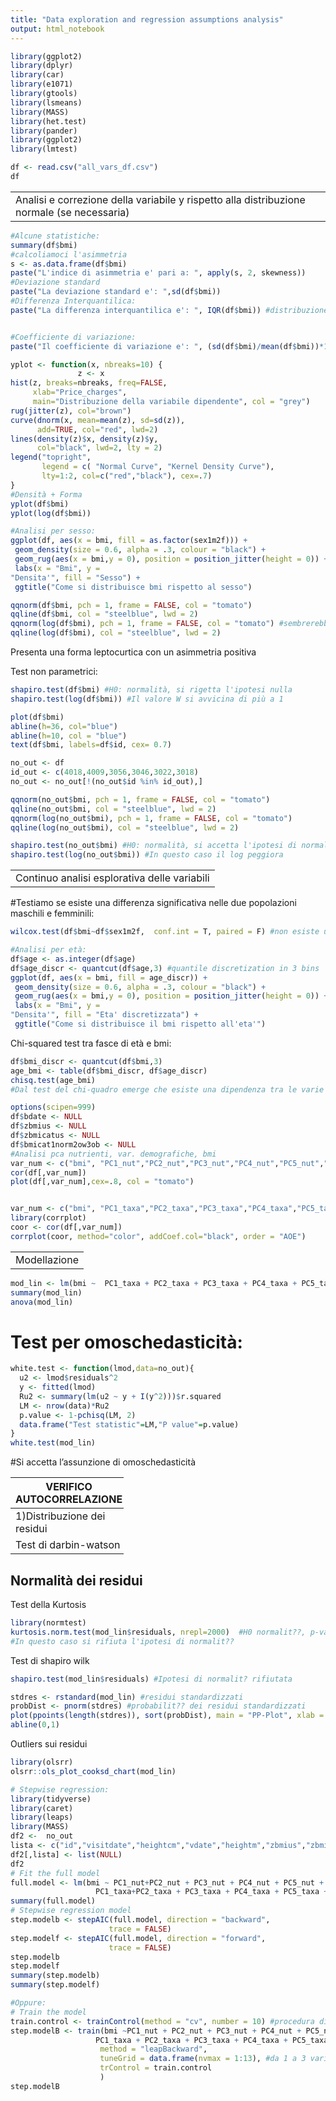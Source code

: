 ```yaml
---
title: "Data exploration and regression assumptions analysis"
output: html_notebook
---
```

```r
library(ggplot2)
library(dplyr)
library(car)
library(e1071)
library(gtools)
library(lsmeans)
library(MASS)
library(het.test)
library(pander)
library(ggplot2)
library(lmtest)
```


```r
df <- read.csv("all_vars_df.csv")
df
```
------------------------------------------------------------------------------------------
Analisi e correzione della variabile y rispetto alla distribuzione normale (se necessaria)
------------------------------------------------------------------------------------------

```r
#Alcune statistiche:
summary(df$bmi)
#calcoliamoci l'asimmetria
s <- as.data.frame(df$bmi)
paste("L'indice di asimmetria e' pari a: ", apply(s, 2, skewness))
#Deviazione standard
paste("La deviazione standard e': ",sd(df$bmi))
#Differenza Interquantilica: 
paste("La differenza interquantilica e': ", IQR(df$bmi)) #distribuzione asimmetrica  e molti outliers


#Coefficiente di variazione:
paste("Il coefficiente di variazione e': ", (sd(df$bmi)/mean(df$bmi))*100)
```

```r
yplot <- function(x, nbreaks=10) {
               z <- x
hist(z, breaks=nbreaks, freq=FALSE,
     xlab="Price_charges",
     main="Distribuzione della variabile dipendente", col = "grey")
rug(jitter(z), col="brown")
curve(dnorm(x, mean=mean(z), sd=sd(z)),
      add=TRUE, col="red", lwd=2)
lines(density(z)$x, density(z)$y,
      col="black", lwd=2, lty = 2)
legend("topright",
       legend = c( "Normal Curve", "Kernel Density Curve"),
       lty=1:2, col=c("red","black"), cex=.7)
}
#Densità + Forma
yplot(df$bmi)
yplot(log(df$bmi))

#Analisi per sesso: 
ggplot(df, aes(x = bmi, fill = as.factor(sex1m2f))) + 
 geom_density(size = 0.6, alpha = .3, colour = "black") + 
 geom_rug(aes(x = bmi,y = 0), position = position_jitter(height = 0)) +
 labs(x = "Bmi", y =
"Densita'", fill = "Sesso") +
 ggtitle("Come si distribuisce bmi rispetto al sesso") 

```

```r
qqnorm(df$bmi, pch = 1, frame = FALSE, col = "tomato")
qqline(df$bmi, col = "steelblue", lwd = 2)
qqnorm(log(df$bmi), pch = 1, frame = FALSE, col = "tomato") #sembrerebbe che il log permetta di schiacciare la coda 
qqline(log(df$bmi), col = "steelblue", lwd = 2)
```

Presenta una forma leptocurtica con un asimmetria positiva

Test non parametrici: 

```r
shapiro.test(df$bmi) #H0: normalità, si rigetta l'ipotesi nulla 
shapiro.test(log(df$bmi)) #Il valore W si avvicina di più a 1 
```

```r
plot(df$bmi)
abline(h=36, col="blue")
abline(h=10, col = "blue")
text(df$bmi, labels=df$id, cex= 0.7)
```

```r
no_out <- df
id_out <- c(4018,4009,3056,3046,3022,3018)
no_out <- no_out[!(no_out$id %in% id_out),]
```

```r
qqnorm(no_out$bmi, pch = 1, frame = FALSE, col = "tomato")
qqline(no_out$bmi, col = "steelblue", lwd = 2)
qqnorm(log(no_out$bmi), pch = 1, frame = FALSE, col = "tomato") 
qqline(log(no_out$bmi), col = "steelblue", lwd = 2)
```

```r
shapiro.test(no_out$bmi) #H0: normalità, si accetta l'ipotesi di normalità dopo aver eliminato 7 outliers ()
shapiro.test(log(no_out$bmi)) #In questo caso il log peggiora 
```


--------------------------------------------
Continuo analisi esplorativa delle variabili
--------------------------------------------

#Testiamo se esiste una differenza significativa nelle due popolazioni maschili e femminili:
```r
wilcox.test(df$bmi~df$sex1m2f,  conf.int = T, paired = F) #non esiste una differenza significativa tra le distribuzioni delle due popolazioni legate al sesso. Si accetta l'ipotesi nulla ad un livello di confidenza del 95%. 
```

```r
#Analisi per età:
df$age <- as.integer(df$age)
df$age_discr <- quantcut(df$age,3) #quantile discretization in 3 bins
ggplot(df, aes(x = bmi, fill = age_discr)) + 
 geom_density(size = 0.6, alpha = .3, colour = "black") + 
 geom_rug(aes(x = bmi,y = 0), position = position_jitter(height = 0)) +
 labs(x = "Bmi", y =
"Densita'", fill = "Eta' discretizzata") +
 ggtitle("Come si distribuisce il bmi rispetto all'eta'") 
```
Chi-squared test tra fasce di età e bmi:
```r
df$bmi_discr <- quantcut(df$bmi,3)
age_bmi <- table(df$bmi_discr, df$age_discr)
chisq.test(age_bmi)
#Dal test del chi-quadro emerge che esiste una dipendenza tra le varie fasce di età e il bmi
```

```r
options(scipen=999)
df$bdate <- NULL
df$zbmius <- NULL
df$zbmicatus <- NULL
df$bmicat1norm2ow3ob <- NULL
#Analisi pca nutrienti, var. demografiche, bmi
var_num <- c("bmi", "PC1_nut","PC2_nut","PC3_nut","PC4_nut","PC5_nut","age","sex1m2f")
cor(df[,var_num])
plot(df[,var_num],cex=.8, col = "tomato")


var_num <- c("bmi", "PC1_taxa","PC2_taxa","PC3_taxa","PC4_taxa","PC5_taxa","PC6_taxa","age","sex1m2f", "PC1_nut","PC2_nut","PC3_nut","PC4_nut","PC5_nut", "weightkg","heightcm")
library(corrplot)
coor <- cor(df[,var_num])
corrplot(coor, method="color", addCoef.col="black", order = "AOE")
```

------------
Modellazione
------------

```r
mod_lin <- lm(bmi ~  PC1_taxa + PC2_taxa + PC3_taxa + PC4_taxa + PC5_taxa + PC6_taxa + age + sex1m2f, df) 
summary(mod_lin)
anova(mod_lin)
```

# Test per omoschedasticità:
```r
white.test <- function(lmod,data=no_out){
  u2 <- lmod$residuals^2
  y <- fitted(lmod)
  Ru2 <- summary(lm(u2 ~ y + I(y^2)))$r.squared
  LM <- nrow(data)*Ru2
  p.value <- 1-pchisq(LM, 2)
  data.frame("Test statistic"=LM,"P value"=p.value)
}
white.test(mod_lin)
```
#Si accetta l'assunzione di omoschedasticità


-------------------------
VERIFICO AUTOCORRELAZIONE
-------------------------
1)Distribuzione dei residui
```r
plot(1:nrow(no_out),resid(mod_lin),xlab="Observation Index",ylab="Residui",pch=19) #Graficamente non si vede bene la correlazine dei residui. E' piu utile in questo caso il test di dwatson
abline(h=0,col=2,lwd=3,lty=2)
```

Test di darbin-watson
```r
library(pander)
pander(dwtest(mod_lin),big.mark=",") #essendo la statistica d compresa tra 1 e 3 possiamo affermare che non c'? autocorrelazione seriale di primo ordine tra i residui (ricorda che per d<1 c'? autocorrelazione positiva mentre per d>3 c'? autocorrelazione negativa) In ogni caso non mi aspetto un'autocorrelazione dei residui in quanto non ? una serie temporale (e anche se ci fosse autocorrelazione potrei decidere di non correggerla proprio perch? non ? una serie temporale)
```

---------------------
Normalità dei residui
---------------------

Test della Kurtosis 
```r
library(normtest)
kurtosis.norm.test(mod_lin$residuals, nrepl=2000)  #H0 normalit??, p-value < livello alpha: non norm.
#In questo caso si rifiuta l'ipotesi di normalit?? 
```
 Test di shapiro wilk
```r
shapiro.test(mod_lin$residuals) #Ipotesi di normalit? rifiutata
```

```r
stdres <- rstandard(mod_lin) #residui standardizzati
probDist <- pnorm(stdres) #probabilit?? dei residui standardizzati
plot(ppoints(length(stdres)), sort(probDist), main = "PP-Plot", xlab = "Observed Probability", ylab = "Expected Probability")
abline(0,1)
```

Outliers sui residui
```r
library(olsrr)
olsrr::ols_plot_cooksd_chart(mod_lin)
```


```r
# Stepwise regression: 
library(tidyverse)
library(caret)
library(leaps)
library(MASS)
df2 <-  no_out
lista <- c("id","visitdate","heightcm","vdate","heightm","zbmius","zbmicatus","birthdate","bdate")
df2[,lista] <- list(NULL)
df2
# Fit the full model 
full.model <- lm(bmi ~ PC1_nut+PC2_nut + PC3_nut + PC4_nut + PC5_nut + age + sex1m2f +
                   PC1_taxa+PC2_taxa + PC3_taxa + PC4_taxa + PC5_taxa + PC6_taxa, data = df2) 
summary(full.model)
# Stepwise regression model
step.modelb <- stepAIC(full.model, direction = "backward", 
                      trace = FALSE)
step.modelf <- stepAIC(full.model, direction = "forward", 
                      trace = FALSE)
step.modelb
step.modelf
summary(step.modelb)
summary(step.modelf)

#Oppure: 
# Train the model
train.control <- trainControl(method = "cv", number = 10) #procedura di crossvalidation
step.modelB <- train(bmi ~PC1_nut + PC2_nut + PC3_nut + PC4_nut + PC5_nut + age + sex1m2f +
                   PC1_taxa + PC2_taxa + PC3_taxa + PC4_taxa + PC5_taxa + PC6_taxa, data = df2,
                    method = "leapBackward", 
                    tuneGrid = data.frame(nvmax = 1:13), #da 1 a 3 variabili
                    trControl = train.control
                    )
step.modelB
```


